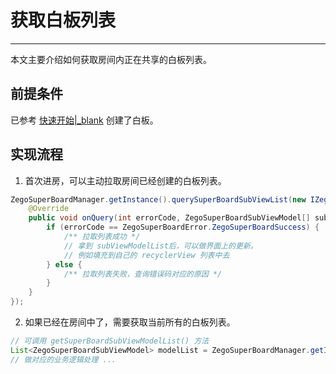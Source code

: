 # 获取白板列表

- - -

本文主要介绍如何获取房间内正在共享的白板列表。

## 前提条件

已参考 [快速开始\|_blank](!QuickStart/CreateWboard) 创建了白板。

## 实现流程
1. 首次进房，可以主动拉取房间已经创建的白板列表。

```java
ZegoSuperBoardManager.getInstance().querySuperBoardSubViewList(new IZegoSuperBoardQueryListCallback() {
    @Override
    public void onQuery(int errorCode, ZegoSuperBoardSubViewModel[] subViewModelList, HashMap<String, String> extraInfo) {
        if (errorCode == ZegoSuperBoardError.ZegoSuperBoardSuccess) {
            /** 拉取列表成功 */
            // 拿到 subViewModelList后，可以做界面上的更新。
            // 例如填充到自己的 recyclerView 列表中去
        } else {
            /** 拉取列表失败，查询错误码对应的原因 */
        }
    }
});
```


2. 如果已经在房间中了，需要获取当前所有的白板列表。

```java
// 可调用 getSuperBoardSubViewModelList() 方法
List<ZegoSuperBoardSubViewModel> modelList = ZegoSuperBoardManager.getInstance().getSuperBoardSubViewModelList();
// 做对应的业务逻辑处理 ...
```
